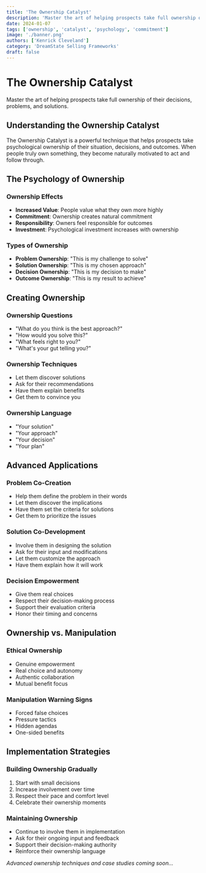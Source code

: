 ```yaml
---
title: 'The Ownership Catalyst'
description: 'Master the art of helping prospects take full ownership of their decisions, problems, and solutions.'
date: 2024-01-07
tags: ['ownership', 'catalyst', 'psychology', 'commitment']
image: './banner.png'
authors: ['Kenrick Cleveland']
category: 'DreamState Selling Frameworks'
draft: false
---
```


# The Ownership Catalyst

Master the art of helping prospects take full ownership of their decisions, problems, and solutions.

## Understanding the Ownership Catalyst

The Ownership Catalyst is a powerful technique that helps prospects take psychological ownership of their situation, decisions, and outcomes. When people truly own something, they become naturally motivated to act and follow through.

## The Psychology of Ownership

### Ownership Effects
- **Increased Value**: People value what they own more highly
- **Commitment**: Ownership creates natural commitment
- **Responsibility**: Owners feel responsible for outcomes
- **Investment**: Psychological investment increases with ownership

### Types of Ownership
- **Problem Ownership**: "This is my challenge to solve"
- **Solution Ownership**: "This is my chosen approach"
- **Decision Ownership**: "This is my decision to make"
- **Outcome Ownership**: "This is my result to achieve"

## Creating Ownership

### Ownership Questions
- "What do you think is the best approach?"
- "How would you solve this?"
- "What feels right to you?"
- "What's your gut telling you?"

### Ownership Techniques
- Let them discover solutions
- Ask for their recommendations
- Have them explain benefits
- Get them to convince you

### Ownership Language
- "Your solution"
- "Your approach"
- "Your decision"
- "Your plan"

## Advanced Applications

### Problem Co-Creation
- Help them define the problem in their words
- Let them discover the implications
- Have them set the criteria for solutions
- Get them to prioritize the issues

### Solution Co-Development
- Involve them in designing the solution
- Ask for their input and modifications
- Let them customize the approach
- Have them explain how it will work

### Decision Empowerment
- Give them real choices
- Respect their decision-making process
- Support their evaluation criteria
- Honor their timing and concerns

## Ownership vs. Manipulation

### Ethical Ownership
- Genuine empowerment
- Real choice and autonomy
- Authentic collaboration
- Mutual benefit focus

### Manipulation Warning Signs
- Forced false choices
- Pressure tactics
- Hidden agendas
- One-sided benefits

## Implementation Strategies

### Building Ownership Gradually
1. Start with small decisions
2. Increase involvement over time
3. Respect their pace and comfort level
4. Celebrate their ownership moments

### Maintaining Ownership
- Continue to involve them in implementation
- Ask for their ongoing input and feedback
- Support their decision-making authority
- Reinforce their ownership language

*Advanced ownership techniques and case studies coming soon...*
